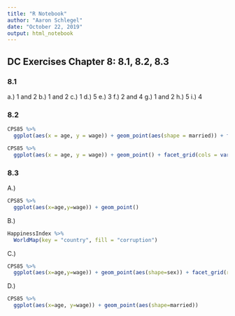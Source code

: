 ```yaml
---
title: "R Notebook"
author: "Aaron Schlegel"
date: "October 22, 2019"
output: html_notebook
---
```


## DC Exercises Chapter 8: 8.1, 8.2, 8.3
### 8.1
a.) 1 and 2
b.) 1 and 2
c.) 1
d.) 5
e.) 3
f.) 2 and 4
g.) 1 and 2
h.) 5
i.) 4

### 8.2
```r
CPS85 %>%
  ggplot(aes(x = age, y = wage)) + geom_point(aes(shape = married)) + facet_wrap(~ sector) + theme(legend.position = "top")
```

```r
CPS85 %>%
  ggplot(aes(x = age, y = wage)) + geom_point() + facet_grid(cols = vars(married), rows = vars(sex))
```

### 8.3

A.)
```r
CPS85 %>%
  ggplot(aes(x=age,y=wage)) + geom_point()
```

B.)
```r
HappinessIndex %>%
  WorldMap(key = "country", fill = "corruption")
```

C.)
```r
CPS85 %>%
  ggplot(aes(x=age,y=wage)) + geom_point(aes(shape=sex)) + facet_grid(rows = vars(married))
```

D.)
```r
CPS85 %>%
  ggplot(aes(x=age, y=wage)) + geom_point(aes(shape=married))
```















